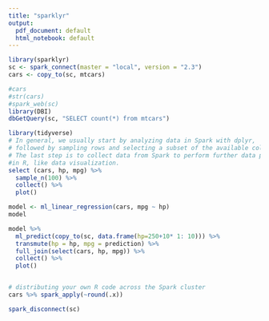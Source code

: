 ```yaml
---
title: "sparklyr"
output:
  pdf_document: default
  html_notebook: default
---
```


```r
library(sparklyr)
sc <- spark_connect(master = "local", version = "2.3")
cars <- copy_to(sc, mtcars)

```

```r
#cars
#str(cars)
#spark_web(sc)
library(DBI)
dbGetQuery(sc, "SELECT count(*) from mtcars")
```

```r
library(tidyverse)
# In general, we usually start by analyzing data in Spark with dplyr, 
# followed by sampling rows and selecting a subset of the available columns. 
# The last step is to collect data from Spark to perform further data processing 
#in R, like data visualization.
select (cars, hp, mpg) %>%
  sample_n(100) %>%
  collect() %>%
  plot()

model <- ml_linear_regression(cars, mpg ~ hp)
model

model %>%
  ml_predict(copy_to(sc, data.frame(hp=250+10* 1: 10))) %>%
  transmute(hp = hp, mpg = prediction) %>% 
  full_join(select(cars, hp, mpg)) %>%
  collect() %>%
  plot()


# distributing your own R code across the Spark cluster
cars %>% spark_apply(~round(.x))

spark_disconnect(sc)
```

